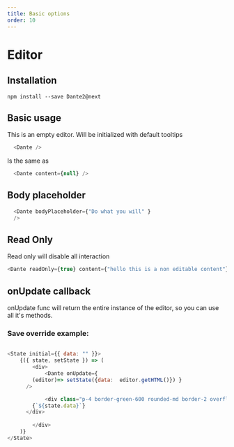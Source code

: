 ```yaml
---
title: Basic options
order: 10
---
```


# Editor

## Installation

`npm install --save Dante2@next`

## Basic usage

This is an empty editor. Will be initialized with default tooltips

```js live=true
  <Dante />
```


Is the same as

```js live=true
  <Dante content={null} />
```

## Body placeholder

```js live=true
  <Dante bodyPlaceholder={"Do what you will" } 
  />
```


## Read Only

Read only will disable all interaction

```js live=true
<Dante readOnly={true} content={"hello this is a non editable content"}/>
```


## onUpdate callback

onUpdate func will return the entire instance of the editor, so you can use all it's methods. 

### Save override example:

```js live=true

<State initial={{ data: "" }}>
	{({ state, setState }) => (
		<div>
			<Dante onUpdate={ 
        (editor)=> setState({data:  editor.getHTML()}) }
      />

			<div class="p-4 border-green-600 rounded-md border-2 overflow-auto">
        {`${state.data}`}
      </div>
			
		</div>
	)}
</State>
```

